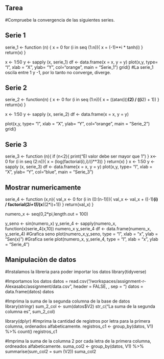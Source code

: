 ## Tarea

#Compruebe la convergencia de las siguientes series.

## Serie 1
serie_1 <- function (n) {
  x = 0
  for (i in seq (1:n)){
    x = (-1)**i * tanh(i)
  }    
return(x)
}

x <- 1:50
y <- sapply (x, serie_1)
df <- data.frame(x = x, y = y)
plot(x,y, type= "l", xlab = "X", ylab= "Y", col="orange", main = "Serie_1")
grid()
#La serie_1 oscila entre 1 y -1, por lo tanto no converge, diverge.

## Serie 2
serie_2 <- function(n) {
  x <- 0
  for (i in seq (1:n)){
    x = ((atan(i))**(2) / ((i**2) + 1))
  }
  return(x)
}

x <- 1:50
y <- sapply (x, serie_2)
df <- data.frame(x = x, y = y)

plot(x,y, type= "l", xlab = "X", ylab= "Y", col="orange", main = "Serie_2")
grid()

## Serie 3
serie_3 <- function (n){
  if (n<2){
    print("El valor debe ser mayor que 1")
  }
  x<- 0
  for (i in seq (2:n)){
    x = (log(factorial(i),i)/(i**3))
  }
return(x)
}
x <- 1:50
y <- sapply (x, serie_3)
df <- data.frame(x = x, y = y)
plot(x,y, type= "l", xlab = "X", ylab= "Y", col="blue", main = "Serie_3")

## Mostrar numericamente
serie_4 <- function (x,n){
  val_x <- 0
  for (i in (0:(n-1))){
    val_x <- val_x + ((-1)**(i) / factorial(2*i+1))*(x**((2*i)+1))
  }
  return(val_x)
}
  
numero_x <- seq(0,2*pi,length.out = 100)
 
y_seno <- sin(numero_x)
y_serie_4 <- sapply(numero_x, function(x)serie_4(x,10))
numero_x
y_serie_4
df <- data.frame(numero_x, y_serie_4)
#Grafica seno 
plot(numero_x,y_seno, type = "l", xlab = "x", ylab = "Sen(x)")
#Grafica serie
plot(numero_x, y_serie_4, type = "l", xlab = "x", ylab = "Serie_4")



## Manipulaciòn de datos
#Instalamos la libreria para poder importar los datos
library(tidyverse)

#Importamos los datos
datos = read.csv("/workspaces/assignment-r-Alexasabc/assignment/data.csv", header = FALSE, , sep = "\t")
datos = data.frame(datos)
datos

#Imprima la suma de la segunda columna de la base de datos
library(stringr)
sum_2_col <- sum(datos$V2)
str_c("La suma de la segunda columna es ", sum_2_col)

library(dplyr)
#Imprima la cantidad de registros por letra para la primera columna, ordenados alfabeticamente.
registros_c1 <- group_by(datos, V1) %>% 
  count()
registros_c1

#Imprima la suma de la columna 2 por cada letra de la primera columna, ordneados alfabeticamente.
suma_col2 <- group_by(datos, V1) %>% 
  summarise(sum_col2 = sum (V2))
suma_col2
